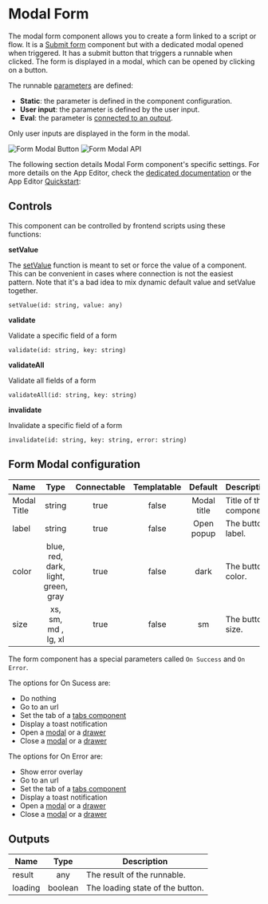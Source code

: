 

# Modal Form

The modal form component allows you to create a form linked to a script or flow. It is a [Submit form](./submit_form.mdx) component but with a dedicated modal opened when triggered. It has a submit button that triggers a runnable when clicked. The form is displayed in a modal, which can be opened by clicking on a button.

The runnable [parameters](../../code_editor/parameter_inference.mdx) are defined:

- **Static**: the parameter is defined in the component configuration.
- **User input**: the parameter is defined by the user input.
- **Eval**: the parameter is [connected to an output](../2_connecting_components/index.mdx).

Only user inputs are displayed in the form in the modal.

![Form Modal Button](../../assets/apps/4_app_component_library/form-modal-button.png.webp)
![Form Modal API](../../assets/apps/4_app_component_library/form-modal.png.webp)

The following section details Modal Form component's specific settings. For more details on the App Editor, check the [dedicated documentation](../0_app_editor/index.mdx) or the App Editor [Quickstart](../../getting_started/7_apps_quickstart/index.mdx):

<div class="grid grid-cols-2 gap-6 mb-4">
    <DocCard
        color="orange"
        title="App Editor Documentation"
        description="The app editor is a low-code builder to create custom User Interfaces with a mix of drag-and-drop and code."
        href="/docs/apps/app_editor"
    />
    <DocCard
        color="orange"
        title="Apps Quickstart"
        description="Learn how to build your first app in a matter of minutes."
        href="/docs/getting_started/apps_quickstart"
    />
</div>

## Controls

This component can be controlled by frontend scripts using these functions:

**setValue**

The [setValue](../3_app-runnable-panel.mdx#setvalue) function is meant to set or force the value of a component. This can be convenient in cases where connection is not the easiest pattern. Note that it's a bad idea to mix dynamic default value and setValue together.

`setValue(id: string, value: any)`

**validate**

Validate a specific field of a form

`validate(id: string, key: string)`

**validateAll**

Validate all fields of a form

`validateAll(id: string, key: string)`

**invalidate**

Invalidate a specific field of a form

`invalidate(id: string, key: string, error: string)`

<div class="grid grid-cols-2 gap-6 mb-4">
	<DocCard
		color="orange"
		title="Runnable Editor"
		description="Learn how to create and configure runnables."
		href="/docs/apps/app-runnable-panel"
	/>
</div>

## Form Modal configuration

| Name  |                Type                 | Connectable | Templatable |  Default   | Description       |
| ----- | :---------------------------------: | :---------: | :---------: | :--------: | ----------------- |
| Modal Title |               string                |    true     |    false    | Modal title | Title of the component. |
| label |               string                |    true     |    false    | Open popup | The button label. |
| color | blue, red, dark, light, green, gray |    true    |    false    |    dark    | The button color. |
| size  |         xs, sm, md , lg, xl         |    true    |    false    |     sm     | The button size.  |

The form component has a special parameters called `On Success` and `On Error`.

The options for On Sucess are:
- Do nothing
- Go to an url
- Set the tab of a [tabs component](./tabs.mdx)
- Display a toast notification
- Open a [modal](./modal.mdx) or a [drawer](./drawer.mdx)
- Close a [modal](./modal.mdx) or a [drawer](./drawer.mdx)

The options for On Error are:
- Show error overlay
- Go to an url
- Set the tab of a [tabs component](./tabs.mdx)
- Display a toast notification
- Open a [modal](./modal.mdx) or a [drawer](./drawer.mdx)
- Close a [modal](./modal.mdx) or a [drawer](./drawer.mdx)

## Outputs

| Name    |  Type   | Description                      |
| ------- | :-----: | -------------------------------- |
| result  |   any   | The result of the runnable.      |
| loading | boolean | The loading state of the button. |
